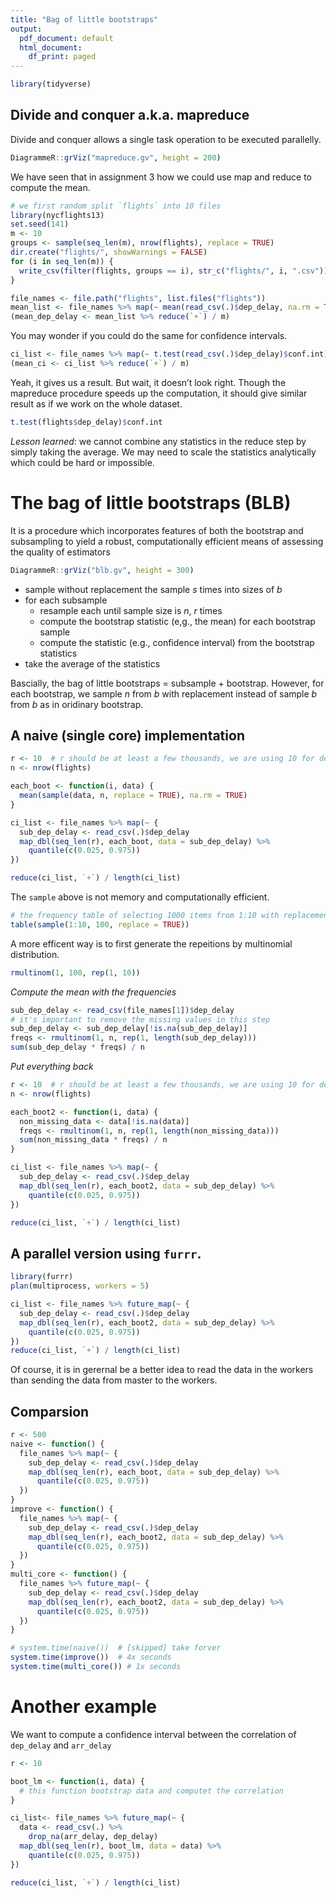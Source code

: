 ```yaml
---
title: "Bag of little bootstraps"
output:
  pdf_document: default
  html_document:
    df_print: paged
---
```


```r
library(tidyverse)
```

## Divide and conquer a.k.a. mapreduce

Divide and conquer allows a single task operation to be executed parallelly.

```r
DiagrammeR::grViz("mapreduce.gv", height = 200)
```


We have seen that in assignment 3 how we could use map and reduce to compute the mean.

```r
# we first random split `flights` into 10 files
library(nycflights13)
set.seed(141)
m <- 10
groups <- sample(seq_len(m), nrow(flights), replace = TRUE)
dir.create("flights/", showWarnings = FALSE)
for (i in seq_len(m)) {
  write_csv(filter(flights, groups == i), str_c("flights/", i, ".csv")) 
}
```

```r
file_names <- file.path("flights", list.files("flights"))
mean_list <- file_names %>% map(~ mean(read_csv(.)$dep_delay, na.rm = TRUE))
(mean_dep_delay <- mean_list %>% reduce(`+`) / m)
```

You may wonder if you could do the same for confidence intervals.
```r
ci_list <- file_names %>% map(~ t.test(read_csv(.)$dep_delay)$conf.int)
(mean_ci <- ci_list %>% reduce(`+`) / m)
```
Yeah, it gives us a result. But wait, it doesn't look right. Though the mapreduce procedure speeds up the computation, it should give similar result as if we work on the whole dataset.

```r
t.test(flights$dep_delay)$conf.int
```


*Lesson learned*: we cannot combine any statistics in the reduce step by simply taking the average. We may need to scale the statistics analytically which could be hard or impossible.

# The bag of little bootstraps (BLB)

It is a procedure which incorporates features of both the bootstrap and subsampling to yield a robust, computationally efficient means of assessing the quality of estimators


```r
DiagrammeR::grViz("blb.gv", height = 300)
```

- sample without replacement the sample $s$ times into sizes of $b$
- for each subsample
  - resample each until sample size is $n$, $r$ times
  - compute the bootstrap statistic (e,g., the mean) for each bootstrap sample
  - compute the statistic (e.g., confidence interval) from the bootstrap statistics
- take the average of the statistics


Bascially, the bag of little bootstraps = subsample + bootstrap. However, for each bootstrap, we sample $n$ from $b$ with replacement instead of sample $b$ from $b$ as in oridinary bootstrap.


## A naive (single core) implementation

```r
r <- 10  # r should be at least a few thousands, we are using 10 for demo
n <- nrow(flights)

each_boot <- function(i, data) {
  mean(sample(data, n, replace = TRUE), na.rm = TRUE)
}

ci_list <- file_names %>% map(~ {
  sub_dep_delay <- read_csv(.)$dep_delay
  map_dbl(seq_len(r), each_boot, data = sub_dep_delay) %>% 
    quantile(c(0.025, 0.975))
})

reduce(ci_list, `+`) / length(ci_list)
```


The `sample` above is not memory and computationally efficient.

```r
# the frequency table of selecting 1000 items from 1:10 with replacement
table(sample(1:10, 100, replace = TRUE))
```

A more efficent way is to first generate the repeitions by multinomial distribution.

```r
rmultinom(1, 100, rep(1, 10))
```

*Compute the mean with the frequencies*

```r
sub_dep_delay <- read_csv(file_names[1])$dep_delay
# it's important to remove the missing values in this step
sub_dep_delay <- sub_dep_delay[!is.na(sub_dep_delay)]
freqs <- rmultinom(1, n, rep(1, length(sub_dep_delay)))
sum(sub_dep_delay * freqs) / n
```

*Put everything back*

```r
r <- 10  # r should be at least a few thousands, we are using 10 for demo
n <- nrow(flights)

each_boot2 <- function(i, data) {
  non_missing_data <- data[!is.na(data)]
  freqs <- rmultinom(1, n, rep(1, length(non_missing_data)))
  sum(non_missing_data * freqs) / n
}

ci_list <- file_names %>% map(~ {
  sub_dep_delay <- read_csv(.)$dep_delay
  map_dbl(seq_len(r), each_boot2, data = sub_dep_delay) %>% 
    quantile(c(0.025, 0.975))
})

reduce(ci_list, `+`) / length(ci_list)
```


## A parallel version using `furrr`.


```r
library(furrr)
plan(multiprocess, workers = 5)
```

```r
ci_list <- file_names %>% future_map(~ {
  sub_dep_delay <- read_csv(.)$dep_delay
  map_dbl(seq_len(r), each_boot2, data = sub_dep_delay) %>% 
    quantile(c(0.025, 0.975))
})
reduce(ci_list, `+`) / length(ci_list)
```

Of course, it is in gerernal be a better idea to read the data in the workers than sending the data from master to the workers.



## Comparsion


```r
r <- 500
naive <- function() {
  file_names %>% map(~ {
    sub_dep_delay <- read_csv(.)$dep_delay
    map_dbl(seq_len(r), each_boot, data = sub_dep_delay) %>% 
      quantile(c(0.025, 0.975))
  })
}
improve <- function() {
  file_names %>% map(~ {
    sub_dep_delay <- read_csv(.)$dep_delay
    map_dbl(seq_len(r), each_boot2, data = sub_dep_delay) %>% 
      quantile(c(0.025, 0.975))
  })
}
multi_core <- function() {
  file_names %>% future_map(~ {
    sub_dep_delay <- read_csv(.)$dep_delay
    map_dbl(seq_len(r), each_boot2, data = sub_dep_delay) %>% 
      quantile(c(0.025, 0.975))
  })
}
```

```r
# system.time(naive())  # [skipped] take forver
system.time(improve())  # 4x seconds
system.time(multi_core()) # 1x seconds
```


# Another example

We want to compute a confidence interval between the correlation of `dep_delay` and `arr_delay`

```r
r <- 10

boot_lm <- function(i, data) {
  # this function bootstrap data and computet the correlation
}
```
```r
ci_list<- file_names %>% future_map(~ {
  data <- read_csv(.) %>%
    drop_na(arr_delay, dep_delay)
  map_dbl(seq_len(r), boot_lm, data = data) %>% 
    quantile(c(0.025, 0.975))
})

reduce(ci_list, `+`) / length(ci_list)
```

